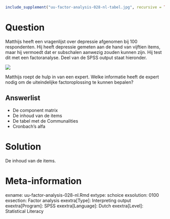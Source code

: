 ```r
include_supplement("uu-factor-analysis-028-nl-tabel.jpg", recursive = TRUE)
```



Question
========
  
Matthijs heeft een vragenlijst over depressie afgenomen bij 100 respondenten. Hij heeft depressie gemeten aan de hand van vijftien items, maar hij vermoedt dat er subschalen aanwezig zouden kunnen zijn. Hij test dit met een factoranalyse. Deel van de SPSS output staat hieronder. 

![](uu-factor-analysis-028-nl-tabel.jpg)

Matthijs roept de hulp in van een expert. Welke informatie heeft de expert nodig om de uiteindelijke factoroplossing te kunnen bepalen?
  
Answerlist
----------
* De component matrix
* De inhoud van de items
* De tabel met de Communalities
* Cronbach’s alfa


Solution
========

De inhoud van de items.

Meta-information
================
exname: uu-factor-analysis-028-nl.Rmd
extype: schoice
exsolution: 0100
exsection: Factor analysis
exextra[Type]: Interpreting output
exextra[Program]: SPSS
exextra[Language]: Dutch
exextra[Level]: Statistical Literacy

